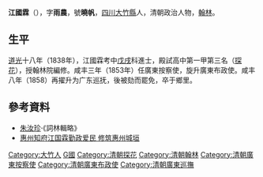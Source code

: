{{Multiple issues|
{{Update|time=2022-04-03T05:03:05+00:00}}
{{Refimprove|time=2022-04-03T05:03:05+00:00}}
}}
'''江國霖'''（{{bd|1811年||1859年|catIdx=J金}}），字'''雨農'''，號'''曉帆'''，[[四川|四川]][[大竹縣|大竹縣]]人，清朝政治人物，[[翰林|翰林]]。

== 生平 ==
[[道光|道光]]十八年（1838年），江國霖考中[[戊戌|戊戌]]科進士，殿試高中第一甲第三名（[[探花|探花]]），授翰林院編修。咸丰三年（1853年）任廣東按察使，旋升廣東布政使。咸丰八年（1858）再擢升为广东巡抚，後被劾而罷免，卒于鄉里。

==參考資料==
{{reflist}}
*[[朱汝珍|朱汝珍]]·《詞林輯略》
*[http://www.huizhou.cn/2010/provincialsm_humanities/200908/t20090823_262055.htm 惠州知府江国霖勤政爱民 修筑惠州城垣] {{Wayback|url=http://www.huizhou.cn/2010/provincialsm_humanities/200908/t20090823_262055.htm |date=20160304190639 }}

{{道光十八年戊戌科殿試金榜}}

{{Authority control}}

{{DEFAULTSORT:Jiang江}}
[[Category:大竹人|Category:大竹人]]
[[Category:江姓|G國]]
[[Category:清朝探花|Category:清朝探花]]
[[Category:清朝翰林|Category:清朝翰林]]
[[Category:清朝廣東按察使|Category:清朝廣東按察使]]
[[Category:清朝廣東布政使|Category:清朝廣東布政使]]
[[Category:清朝廣東巡撫|Category:清朝廣東巡撫]]